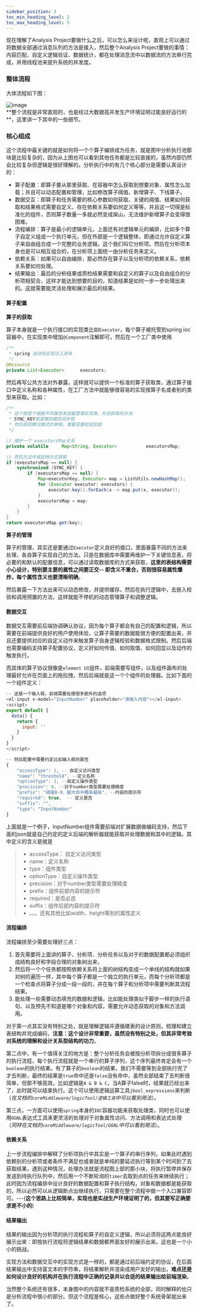 ```yaml
---
sidebar_position: 2
toc_min_heading_level: 2
toc_max_heading_level: 5
---
```


现在理解了Analysis Project要做什么之后，可以怎么来设计呢，直观上可以通过将数据全部通过消息队列的方法是接入，然后整个Analysis Project要做的事情：内容匹配、自定义逻辑验证、数据统计，都在处理消息流中以数据流的方法串行完成，并用线程池来提升系统的并发度。

### 整体流程

大体流程如下图：

[//]: # (<img src="/Users/liufei/docs/typora笔记/images/analysis-project/ana-6.png" alt="image" style="zoom:36%;" />)
<div style={{ textAlign: 'center', width: '100%' }}>
    <img src="/analysis-project/img/analysis-project/ana-6.png" alt="image" style={{ maxWidth: '100%', height: 'auto', display: 'block', margin: '0 auto' }} />
</div>
**整个流程是非常直观的，也是经过大数据高并发生产环境证明过能良好运行的**，这里讲一下其中的一些细节。



### 核心组成

这个流程中最关键的就是如何将一个个算子编排成为任务，就是图中分析执行池那块是比较复杂的，因为从上图也可以看到其他任务都是比较直接的，虽然内部仍然会比较复杂但逻辑是很好理解的。分析执行中的有几个核心部分是需要认真设计的：

- 算子配置：即算子要从那里获取、在容器中怎么获取到想要对象、属性怎么加载；并且可以动态配置和管理，比如修改算子阈值、新增算子、下线算子。
- 数据交互：即算子和任务需要的核心参数如何获取、关键的阈值、结果如何获取和结果格式需要自定义、存在依赖关系要如何定义等等，并且这一切得是标准化的组件，否则算子数量一多就必然变成屎山，无法维护新增算子会变得很困难。
- 流程编排：算子是最小的逻辑单元，上面还有对逻辑单元的编排，比如多个算子自定义组成一个执行单元，但在外部是一个逻辑整体，即通过允许自定义算子来自由组合成一个完整的业务逻辑，这个我们叫它分析项。然后在分析项本身也是可以相互组合的，在分析项上面统一由分析任务来定义。
- 依赖关系：如果可以自由编排，那必然存在算子以及分析项的依赖关系，依赖关系要如何处理。
- 结果输出：最后的分析结果或质检结果需要和自定义的算子以及自由组合的分析项相契合，这样才能达到想要的目的，知道结果是如何一步一步处理出来的。这就需要能灵活处理和展示最后的结果。



#### 算子配置

**算子的获取**

算子本身就是一个执行接口的实现类比如`Executor`，每个算子被托管到spring ioc容器中，在实现类中增加`@Component`注解即可，然后在一个工厂类中使用

```java
/**
 * spring 自动将实现注入进来
 */
@Resource
private List<Executor>      executors;
```

然后再写公共方法对外暴露，这样就可以提供一个标准的算子获取类，通过算子接口中定义名称和各种属性，在工厂方法中就能够很容易的实现按算子名或者别的类型来获取。比如：

```java
/**
 * 这个就是个根据不同属性来加载管理实现类，并且获取的方法
 * SYNC_KEY就是懒加载的同步锁
 * 然后如同懒汉模式的单例，需要双重检验加锁
 */

// 维护一个 executorsMap关系
private volatile     Map<String, Executor>           executorsMap;

// 然后方法中按这种方式获取
if (executorsMap == null) {
    synchronized (SYNC_KEY) {
        if (executorsMap == null) {
            Map<executorKey, Executor> map = ListUtils.newHashMap();
            for (Executor executor: executors) {
                executor.key().forEach(x -> map.put(x, executor));
            }
            executorsMap = map;
        }
    }
}
return executorsMap.get(key);
```



**算子的管理**

算子的管理，其实还是要通过`Executor`定义良好的接口，里面暴露不同的方法来处理，各自算子实现自己的方法。只是在数据库中需要再维护一下关键信息表，将必要的和默认的配置信息，可以通过读取数据库的方式来获取，**这里的表结构需要小心设计，特别要主要的属性之间要正交-- 即含义不重合，否则很容易属性爆炸，每个属性含义也要清晰明确**。

然后暴露一下方法出来可以动态修改，并提供缓存。然后在执行逻辑中，去嵌入校验和调用预置的方法，这样就能不停机的动态管理算子和调整逻辑。



#### 数据交互

数据交互需要前后端协调确认协议，因为每个算子都会有自己的配置和逻辑，所以需要在前端提供良好的用户使用体验，让算子需要的数据能很方便的配置出来，并且还要提供对应的自定义动作来触发算子自身逻辑校验和数据格式限制。然后后端也需要编码支持算子配置协议，定义好如何传值、如何取值、如何回显以及动作的触发执行。

而具体的算子协议很像是`element UI`组件，前端需要写组件，以及组件画布的处理最好允许在页面上的拖拉拽，然后后端就是这一个个组件的处理器。比如下面的一个组件定义：

```javascript
-- 这是一个输入框，前端需要处理很多额外的选项
<el-input v-model="InputNumber" placeholder="请输入内容"></el-input>
<script>
export default {
  data() {
    return {
      input: ''
    }
  }
}
</script>

-- 然后配置中需要约定比如输入框的属性
{
    "accessType": 1, -- 自定义访问类型
    "name": "threshold", --定义名称
    "optionType": 1, --自定义操作类型
    "precision": 0, --对于number类型需要处理精度
    "prefix": "阈值0-9，越大命中概率越高", --内容的提示符
    "required": true,  -- 定义是否
    "suffix": "",
    "type": "InputNumber"
}
```

上面就是一个例子，InputNumber组件需要前端对扩展数据做编码支持，然后下面的json就是自己约定的定义后端的解析器就能获取并处理数据和其中的逻辑。其中定义的含义是就是

> - accessType： 自定义访问类型
> - name：定义名称
> - type：组件类型
> - optionType：自定义操作类型
> - precision：对于number类型需要处理精度
> - prefix：组件前部内容的提示符
> - required：是否必选
> - suffix：组件后部内容的提示符
> - 。。。还有其他比如width、height等别的属性定义



#### 流程编排

流程编排至少需要处理好三点：

1. 首先需要将上面讲的算子、分析项、分析任务以及对于的数据配置都必须组织成结构良好和字段合理的对象树出来，
2. 然后将一个个任务都按照依赖关系将上面的树结构变成一个单线的结构就如果对树的遍历一样，其中每个算子都是一个独立的执行单元，而每个分析项都是一个检查点将算子分成一段一段的，并在每个算子和分析项中需要判断其流程结果。
3. 能处理一些需要动态填充的数据和逻辑，比如能处理类似于脚步一样的执行语句、以及预先不知道是哪个对象和内容，需要允许动态获取的对象和方法调用。

对于第一点其实没有特别之处，就是理解逻辑并遵循建表的设计原则，梳理和建立表结构并完成编码，**注意：这个设计非常重要，虽然没有特别之处，但其非常考验对系统的理解和设计关系型结构的功力**。

第二点中，有一个值得关注的地方是：整个分析任务会被按分析项拆分成很多算子的执行流程，每个执行流程就是一个串行的算子序列，这个序列最终肯定会有一个`boolean`的执行结果。有了算子的`boolean`的结果，我们不需要等到全部执行完了才去判断，最终的结果是`true`命中还是`false`没有命中，虽然全部结束了去判断很简单，但那不够高效。比如逻辑是`A & B & C`，当A算子false时，结果就已经出来了，此时就可以结束执行。这个可以使用逻辑运算工具`jbool_expressions`来判断（*在文档的`coreMiddleware/logicTool/逻辑工具`中可以看到用法*）。

第三点，一方面可以使用`spring`本身的`IOC`容器功能来获取处理类，同时也可以使用`OGNL`表达式工具来更灵活的处理对于对象属性访问、方法调用和表达式处理（*同样在文档的`coreMiddleware/logicTool/OGNL`中可以看到用法*）。



#### 依赖关系

上一步流程编排中解释了分析项执行中其实是一个算子的串行序列，如果此时遇到依赖别的分析项或者条件不满足也或者就是单纯的要延迟执行等到某个时间到了去获取结果。遇到这种情况，处理办法就是流程图上部的那小块，将执行暂停并保存发送到待执行队列中，然后用一个不断轮询的`timer`去取到点的任务来继续执行；此时因为流程编排中设计良好的数据配置和算子执行结构，对象和数据都是能获取的，所以必然可以从逻辑断点出继续执行，只需要在整个流程中做一个入口兼容即可。---(**这个思路上比较简单，实现也是实战生产环境证明了的，但其要写正确要求是不小的**)



#### 结果输出

结果的输出因为分析项的执行流程和算子的自定义逻辑，所以必须将这两点能良好展示出来：即按执行流程将逻辑结果和数据都界面友好的展示出来。这也是一个小小的挑战。

实现方法和数据交互中的实现方式是一样的，都是通过前后端约定的协议，在后面结果输出中支持富文本的字符串，将结果解析并渲染成用户友好的输出，**难点还是如何设计良好的机构并在执行流程中正确的记录并以合适的结果输出给前端渲染**。



当然整个系统还有很多，本身图中的内容就不是质检系统的全部，同时解释的也只是分析流程中很小的部分。但这个流程是核心，这些点做好整个系统骨架就出来了。






